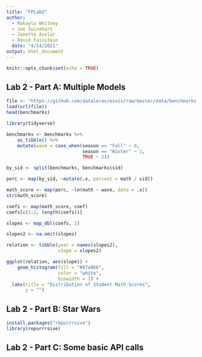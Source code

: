 ```yaml
---
title: "FPLab2"
author: 
  - Makayla Whitney
  - Joe Swinehart
  - Janette Avelar
  - David Fainstein
  date: "4/14/2021"
output: html_document
---
```


```r
knitr::opts_chunk$set(echo = TRUE)
```

## Lab 2 - Part A: Multiple Models
```r
file <- "https://github.com/datalorax/esvis/raw/master/data/benchmarks.rda"
load(url(file))
head(benchmarks)
```

```r
library(tidyverse)

benchmarks <- benchmarks %>%
	as_tibble() %>%
	mutate(wave = case_when(season == "Fall" ~ 0,
	                        season == "Winter" ~ 1,
	                        TRUE ~ 2))

by_sid <- split(benchmarks, benchmarks$sid)

perc <- map(by_sid, ~mutate(.x, percent = math / sid))

math_score <- map(perc, ~lm(math ~ wave, data = .x))
str(math_score)

coefs <- map(math_score, coef)
coefs[c(1:2, length(coefs))]

slopes <- map_dbl(coefs, 2)

slopes2 <- na.omit(slopes)

relation <- tibble(year = names(slopes2),
                   slope = slopes2)

ggplot(relation, aes(slope)) +
    geom_histogram(fill = "#87a96b",
                   color = "white", 
                   binwidth = 1) +
  labs(title = "Distribution of Student Math Scores",
       y = "")

```


## Lab 2 - Part B: Star Wars
```r
install.packages("repurrrsive")
library(repurrrsive)


```


## Lab 2 - Part C: Some basic API calls



